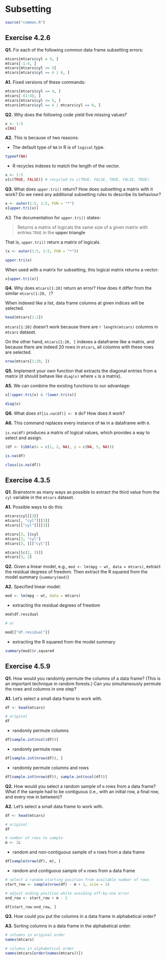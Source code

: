 # Subsetting

```r
source("common.R")
```

## Exercise 4.2.6

**Q1.** Fix each of the following common data frame subsetting errors:

```r
mtcars[mtcars$cyl = 4, ]
mtcars[-1:4, ]
mtcars[mtcars$cyl <= 5]
mtcars[mtcars$cyl == 4 | 6, ]
```

**A1.** Fixed versions of these commands:

```r
mtcars[mtcars$cyl == 4, ]
mtcars[-(1:4), ]
mtcars[mtcars$cyl <= 5, ]
mtcars[mtcars$cyl == 4 | mtcars$cyl == 6, ]
```

**Q2.** Why does the following code yield five missing values?

```r
x <- 1:5
x[NA]
```

**A2.** This is because of two reasons:

- The default type of `NA` in R is of `logical` type.

```r
typeof(NA)
```

- R recycles indexes to match the length of the vector.

```r
x <- 1:5
x[c(TRUE, FALSE)] # recycled to c(TRUE, FALSE, TRUE, FALSE, TRUE)
```

**Q3.** What does `upper.tri()` return? How does subsetting a matrix with it work? Do we need any additional subsetting rules to describe its behaviour?

```r
x <- outer(1:5, 1:5, FUN = "*")
x[upper.tri(x)]
```

A3. The documentation for `upper.tri()` states-

> Returns a matrix of logicals the same size of a given matrix with entries `TRUE` in the **upper triangle**

That is, `upper.tri()` return a matrix of logicals.

```r
(x <- outer(1:5, 1:5, FUN = "*"))

upper.tri(x)
```

When used with a matrix for subsetting, this logical matrix returns a vector:

```r
x[upper.tri(x)]
```

**Q4.**  Why does `mtcars[1:20]` return an error? How does it differ from the similar `mtcars[1:20, ]`?

When indexed like a list, data frame columns at given indices will be selected.

```r
head(mtcars[1:2])
```

`mtcars[1:20]` doesn't work because there are `r length(mtcars)` columns in `mtcars` dataset.

On the other hand, `mtcars[1:20, ]` indexes a dataframe like a matrix, and because there are indeed 20 rows in `mtcars`, all columns with these rows are selected.

```r
nrow(mtcars[1:20, ])
```

**Q5.** Implement your own function that extracts the diagonal entries from a matrix (it should behave like `diag(x)` where `x` is a matrix).

**A5.** We can combine the existing functions to our advantage:

```r
x[!upper.tri(x) & !lower.tri(x)]

diag(x)
```

**Q6.** What does `df[is.na(df)] <- 0` do? How does it work?

**A6.** This command replaces every instance of `NA` in a dataframe with `0`.

`is.na(df)` produces a matrix of logical values, which provides a way to select and assign.

```r
(df <- tibble(x = c(1, 2, NA), y = c(NA, 5, NA)))

is.na(df)

class(is.na(df))
```

## Exercise 4.3.5

**Q1.** Brainstorm as many ways as possible to extract the third value from the `cyl` variable in the `mtcars` dataset.

**A1.** Possible ways to do this:

```r
mtcars$cyl[[3]]
mtcars[, "cyl"][[3]]
mtcars[["cyl"]][[3]]

mtcars[3, ]$cyl
mtcars[3, "cyl"]
mtcars[3, ][["cyl"]]

mtcars[[c(2, 3)]]
mtcars[3, 2]
```

**Q2.** Given a linear model, e.g., `mod <- lm(mpg ~ wt, data = mtcars)`, extract the residual degrees of freedom. Then extract the R squared from the model summary (`summary(mod)`)

**A2.** Specified linear model:

```r
mod <- lm(mpg ~ wt, data = mtcars)
```

- extracting the residual degrees of freedom

```r
mod$df.residual 

# or 

mod[["df.residual"]]
```

- extracting the R squared from the model summary

```r
summary(mod)$r.squared
```

## Exercise 4.5.9

**Q1.**  How would you randomly permute the columns of a data frame? (This is an important technique in random forests.) Can you simultaneously permute the rows and columns in one step?

**A1.** Let's select a small data frame to work with.

```r
df <- head(mtcars)

# original
df
```

- randomly permute columns

```r
df[sample.int(ncol(df))]
```

- randomly permute rows

```r
df[sample.int(nrow(df)), ]
```

- randomly permute columns and rows

```r
df[sample.int(nrow(df)), sample.int(ncol(df))]
```

**Q2.** How would you select a random sample of `m` rows from a data frame?  What if the sample had to be contiguous (i.e., with an initial row, a final row, and every row in between)?

**A2.**  Let's select a small data frame to work with.

```r
df <- head(mtcars)

# original
df

# number of rows to sample
m <- 2L
```

- random and non-contiguous sample of `m` rows from a data frame

```r
df[sample(nrow(df), m), ]
```

- random and contiguous sample of `m` rows from a data frame

```r
# select a random starting position from available number of rows
start_row <- sample(nrow(df) - m + 1, size = 1)

# adjust ending position while avoiding off-by-one error
end_row <- start_row + m - 1

df[start_row:end_row, ]
```

**Q3.** How could you put the columns in a data frame in alphabetical order?

**A3.** Sorting columns in a data frame in the alphabetical order:

```r
# columns in original order
names(mtcars)

# columns in alphabetical order
names(mtcars[order(names(mtcars))])
```


